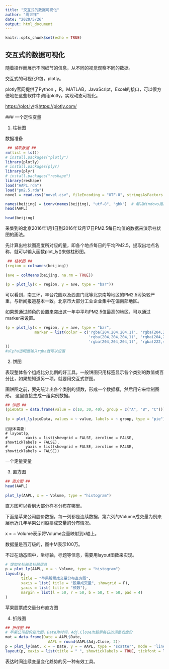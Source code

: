 ---
title: "交互式的数据可视化"
author: "周世祥"
date: "2020/5/26"
output: html_document
---

```{r setup, include=FALSE}
knitr::opts_chunk$set(echo = TRUE)
```

## 交互式的数据可视化

 随着操作而展示不同细节的信息，从不同的视觉观察不同的数据。
 
 交互式的可视化R包，plotly。
 
 plotly官网提供了Python
 ，R，MATLAB，JavaScript，Excel的接口，可以很方便地在这些软件中调用plotly，实现动态可视化。
 
 <https://plot.ly/>或<https://plotly.com/>
 
 ### 一个定性变量
 
1. 柱状图
 
 数据准备
 
 
```{r}
 ## 读取数据 ##
rm(list = ls())
# install.packages("plotly")
library(plotly)
# install.packages(plyr)
library(plyr)
# install.packages("reshape")
library(reshape)
load("AAPL.rda")
load("pm2.5.rda")
novel = read.csv("novel.csv", fileEncoding = "UTF-8", stringsAsFactors = F)

names(beijing) = iconv(names(beijing), "utf-8", "gbk")  # 解决Windows用户中文乱码问题，Mac用户可跳过
head(AAPL)
 
head(beijing)

```
 
 采集到的北京2016年1月1日到2016年12月17日PM2.5每日均值的数据来演示柱状图的画法。
 
 先计算出柱状图高度所对应的量，即各个地点每日的平均PM2.5，提取出地点名称，就可以输入函数plot_ly()来做柱形图。

```{r} 
 ## 柱状图 ##
(region = colnames(beijing))
 
(ave = colMeans(beijing, na.rm = TRUE))
 
(p = plot_ly(x = region, y = ave, type = "bar"))
```

可以看到，南三环，丰台花园以及西直门北等北京南埠地区的PM2.5污染较严重，与新闻报道基本一致。北京市大部分工业企业集中在偏南部地区。



如果想通过颜色的设置来突出这一年中平均PM2.5值最高的地区，可以通过marker来设置。

```{r}
(p = plot_ly(x = region, y = ave, type = "bar",
             marker = list(color = c('rgba(204,204,204,1)', 'rgba(204,204,204,1)', 'rgba(204,204,204,1)',
                                     'rgba(204,204,204,1)', 'rgba(204,204,204,1)', 'rgba(204,204,204,1)',
                                     'rgba(204,204,204,1)', 'rgba(222,45,38,0.8)'))
))
#alpha透明度输入rgba就可以设置

```

 
 2. 饼图
 
 表现整体各个组成比分比例的好工具。一般饼图只用标签显示各个类别的数值或百分比，如果想知道另一项，就要用交互式饼图。

画饼图之前，要先统计出各个类别的频数，形成一个数据框，然后用它来绘制图形。
这里直接生成一组实例数据。


```{r} 
## 饼图 ##
(pieData = data.frame(value = c(10, 30, 40), group = c("A", "B", "C")))
 
(p = plot_ly(pieData, values = ~ value, labels = ~ group, type = "pie"))
```


```
旧版本需要：
# layout(p,
#        xaxis = list(showgrid = FALSE, zeroline = FALSE, showticklabels = FALSE),
#        yaxis = list(showgrid = FALSE, zeroline = FALSE, showticklabels = FALSE))
```

一个定量变量

3. 直方图

```{r}
## 直方图 ##
head(AAPL)
 
plot_ly(AAPL, x = ~ Volume, type = "histogram")
```

直方图可以看到大部分样本分布在哪里。

下面是苹果公司股价数据。每一列都是连续数据，第六列的Volume成交量为例来展示近几年苹果公司股票成交量的分布情况。

x = ~ Volume表示将Volume变量映射到x轴上。

数据量是百万级的，图中M表示100万。

不过在动态图中，坐标轴，标题等信息，需要用layout函数来实现。

```{r}
# 增加坐标轴及标题信息
p = plot_ly(AAPL, x = ~ Volume, type = "histogram")
layout(p,
       title = "苹果股票成交量分布直方图", 
       xaxis = list( title = "股票成交量", showgrid = F),     
       yaxis = list( title = "频数"),    
       margin = list(l = 50, r = 50, b = 50, t = 50, pad = 4)
)
```

苹果股票成交量分布直方图
 

4. 折线图

```{r}
## 折线图 ##
# 苹果公司股价变化图，Date为时间，Adj.Close为股票每日的调整收盘价
mat = data.frame(Date = AAPL$Date, 
                   AAPL = round(AAPL$Adj.Close, 2))
p = plot_ly(mat, x = ~ Date, y = ~ AAPL, type = 'scatter', mode = 'lines')
layout(p, xaxis = list(title = " ", showticklabels = TRUE, tickfont = list(size = 8)))
```


表达时间连续变量变化趋势的另一种有效工具。

